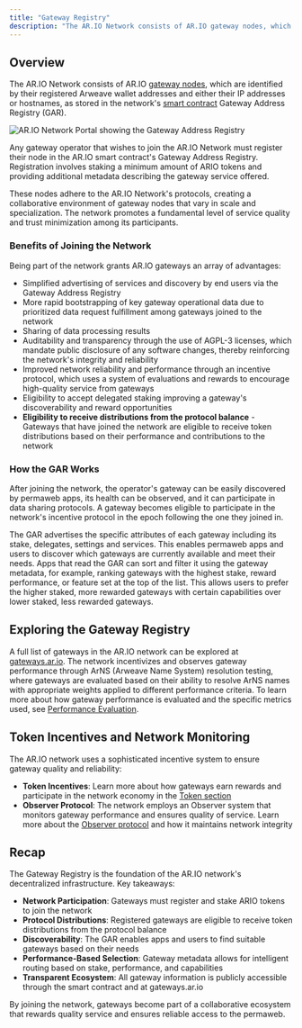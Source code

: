 ```yaml
---
title: "Gateway Registry"
description: "The AR.IO Network consists of AR.IO gateway nodes, which are identified by their registered Arweave wallet addresses and either their IP addresses or hostnames, as stored in the network"
---
```


## Overview

The AR.IO Network consists of AR.IO [gateway nodes](/gateways), which are identified by their registered Arweave wallet addresses and either their IP addresses or hostnames, as stored in the network's [smart contract](/ario-contract) Gateway Address Registry (GAR).

![AR.IO Network Portal showing the Gateway Address Registry](/gateways.png)

Any gateway operator that wishes to join the AR.IO Network must register their node in the AR.IO smart contract's Gateway Address Registry. Registration involves staking a minimum amount of ARIO tokens and providing additional metadata describing the gateway service offered.

These nodes adhere to the AR.IO Network's protocols, creating a collaborative environment of gateway nodes that vary in scale and specialization. The network promotes a fundamental level of service quality and trust minimization among its participants.

### Benefits of Joining the Network

Being part of the network grants AR.IO gateways an array of advantages:
- Simplified advertising of services and discovery by end users via the Gateway Address Registry
- More rapid bootstrapping of key gateway operational data due to prioritized data request fulfillment among gateways joined to the network
- Sharing of data processing results
- Auditability and transparency through the use of AGPL-3 licenses, which mandate public disclosure of any software changes, thereby reinforcing the network's integrity and reliability
- Improved network reliability and performance through an incentive protocol, which uses a system of evaluations and rewards to encourage high-quality service from gateways
- Eligibility to accept delegated staking improving a gateway's discoverability and reward opportunities
- **Eligibility to receive distributions from the protocol balance** - Gateways that have joined the network are eligible to receive token distributions based on their performance and contributions to the network

### How the GAR Works

After joining the network, the operator's gateway can be easily discovered by permaweb apps, its health can be observed, and it can participate in data sharing protocols. A gateway becomes eligible to participate in the network's incentive protocol in the epoch following the one they joined in.

The GAR advertises the specific attributes of each gateway including its stake, delegates, settings and services. This enables permaweb apps and users to discover which gateways are currently available and meet their needs. Apps that read the GAR can sort and filter it using the gateway metadata, for example, ranking gateways with the highest stake, reward performance, or feature set at the top of the list. This allows users to prefer the higher staked, more rewarded gateways with certain capabilities over lower staked, less rewarded gateways.

## Exploring the Gateway Registry

A full list of gateways in the AR.IO network can be explored at [gateways.ar.io](https://gateways.ar.io). The network incentivizes and observes gateway performance through ArNS (Arweave Name System) resolution testing, where gateways are evaluated based on their ability to resolve ArNS names with appropriate weights applied to different performance criteria. To learn more about how gateway performance is evaluated and the specific metrics used, see [Performance Evaluation](/learn/oip/performance-evaluation).

## Token Incentives and Network Monitoring

The AR.IO network uses a sophisticated incentive system to ensure gateway quality and reliability:

- **Token Incentives**: Learn more about how gateways earn rewards and participate in the network economy in the [Token section](/learn/token/)
- **Observer Protocol**: The network employs an Observer system that monitors gateway performance and ensures quality of service. Learn more about the [Observer protocol](/migrated/observer/) and how it maintains network integrity

## Recap

The Gateway Registry is the foundation of the AR.IO network's decentralized infrastructure. Key takeaways:

- **Network Participation**: Gateways must register and stake ARIO tokens to join the network
- **Protocol Distributions**: Registered gateways are eligible to receive token distributions from the protocol balance
- **Discoverability**: The GAR enables apps and users to find suitable gateways based on their needs
- **Performance-Based Selection**: Gateway metadata allows for intelligent routing based on stake, performance, and capabilities
- **Transparent Ecosystem**: All gateway information is publicly accessible through the smart contract and at gateways.ar.io

By joining the network, gateways become part of a collaborative ecosystem that rewards quality service and ensures reliable access to the permaweb.